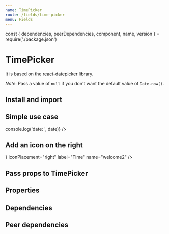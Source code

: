 ```yaml
---
name: TimePicker
route: /fields/time-picker
menu: Fields
---
```


const { dependencies, peerDependencies, component, name, version } = require('./package.json')

# TimePicker

<TagVersion version={version} name={name} />

It is based on the [react-datepicker](https://github.com/Hacker0x01/react-datepicker) library.

_Note_: Pass a value of `null` if you don't want the default value of `Date.now()`.

## Install and import

<Usage component={component} name={name} peerDependencies={peerDependencies} />

## Simple use case

<Playground>
  <Form initialValues={{ welcome: Date.now() }}>
    <ConnectedField
      component={TimePicker}
      label="Time"
      name="welcome"
      onChange={date => console.log('date: ', date)}
    />
  </Form>
</Playground>

## Add an icon on the right

<Playground>
  <Form initialValues={{ welcome2: Date.now() }}>
    <ConnectedField
      component={TimePicker}
      icon={<DateIcon color="light.100" />}
      iconPlacement="right"
      label="Time"
      name="welcome2"
    />
  </Form>
</Playground>

## Pass props to TimePicker

<Playground>
  <Form initialValues={{ welcome3: Date.now() }}>
    <ConnectedField
      name="welcome3"
      component={TimePicker}
      popperProps={{ zIndex: 50 }}
      timeIntervals={30}
    />
  </Form>
</Playground>

## Properties

<Props of={TimePicker} />

## Dependencies

<Dependencies dependencies={dependencies} />

## Peer dependencies

<Dependencies dependencies={peerDependencies} />
